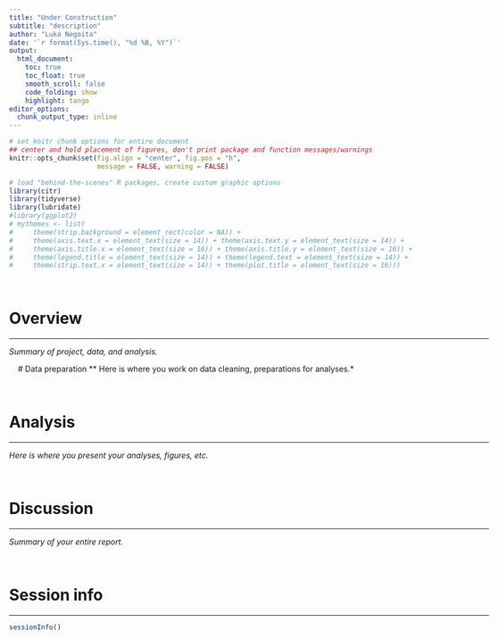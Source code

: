 ```yaml
---
title: "Under Construction"
subtitle: "description"
author: "Luka Negoita"
date: '`r format(Sys.time(), "%d %B, %Y")`'
output:
  html_document:
    toc: true
    toc_float: true
    smooth_scroll: false
    code_folding: show
    highlight: tango
editor_options: 
  chunk_output_type: inline
---
```


<style>
body {
  width: auto;
  max-width: 1000;
}

.toc-content {
  padding-left: 20px;
  padding-right: 20px;
}
</style>

```r
# set knitr chunk options for entire document
## center and hold placement of figures, don't print package and function messages/warnings
knitr::opts_chunk$set(fig.align = "center", fig.pos = "h", 
                      message = FALSE, warning = FALSE)

# load "behind-the-scenes" R packages, create custom graphic options 
library(citr)
library(tidyverse)
library(lubridate)
#library(ggplot2)
# mythemes <- list(
#     theme(strip.background = element_rect(color = NA)) +
#     theme(axis.text.x = element_text(size = 14)) + theme(axis.text.y = element_text(size = 14)) + 
#     theme(axis.title.x = element_text(size = 16)) + theme(axis.title.y = element_text(size = 16)) +
#     theme(legend.title = element_text(size = 14)) + theme(legend.text = element_text(size = 14)) +
#     theme(strip.text.x = element_text(size = 14)) + theme(plot.title = element_text(size = 16)))
```

\  
\  

# Overview
***
*Summary of project, data, and analysis.*

\ 
\ 
# Data preparation
***
*Here is where you work on data cleaning, preparations for analyses.*

\ 
\ 

# Analysis
***
*Here is where you present your analyses, figures, etc.*

\ 
\ 

# Discussion
***
*Summary of your entire report.*

\ 
\ 

# Session info
***

```r
sessionInfo()
```

<div class="tocify-extend-page" data-unique="tocify-extend-page" style="height: 0;"></div>
